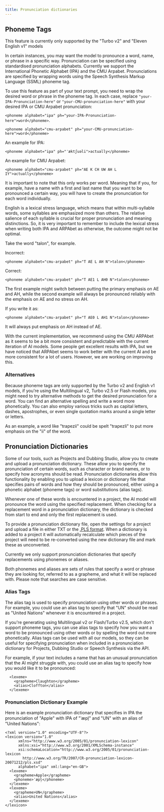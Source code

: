 ```yaml
---
title: Pronunciation dictionaries
---
```


## Phoneme Tags

<Info>
  This feature is currently only supported by the "Turbo v2" and "Eleven English v1" models
</Info>

In certain instances, you may want the model to pronounce a word, name, or phrase in a specific way. Pronunciation can be specified using standardised pronunciation alphabets. Currently we support the International Phonetic Alphabet (IPA) and the CMU Arpabet. Pronunciations are specified by wrapping words using the Speech Synthesis Markup Language (SSML) phoneme tag.

To use this feature as part of your text prompt, you need to wrap the desired word or phrase in the phoneme tag. In each case, replace `"your-IPA-Pronunciation-here"` or `"your-CMU-pronunciation-here"` with your desired IPA or CMU Arpabet pronunciation:

`<phoneme alphabet="ipa" ph="your-IPA-Pronunciation-here">word</phoneme>`.

`<phoneme alphabet="cmu-arpabet" ph="your-CMU-pronunciation-here">word</phoneme>`

An example for IPA:

```
<phoneme alphabet="ipa" ph="ˈæktʃuəli">actually</phoneme>
```

An example for CMU Arpabet:

```
<phoneme alphabet="cmu-arpabet" ph="AE K CH UW AH L IY">actually</phoneme>
```

It is important to note that this only works per word. Meaning that if you, for example, have a name with a first and last name that you want to be pronounced a certain way, you will have to create the pronunciation for each word individually.

English is a lexical stress language, which means that within multi-syllable words, some syllables are emphasized more than others. The relative salience of each syllable is crucial for proper pronunciation and meaning distinctions. So, it is very important to remember to include the lexical stress when writing both IPA and ARPAbet as otherwise, the outcome might not be optimal.

Take the word "talon", for example.

Incorrect:

```
<phoneme alphabet="cmu-arpabet" ph="T AE L AH N">talon</phoneme>
```

Correct:

```
<phoneme alphabet="cmu-arpabet" ph="T AE1 L AH0 N">talon</phoneme>
```

The first example might switch between putting the primary emphasis on AE and AH, while the second example will always be pronounced reliably with the emphasis on AE and no stress on AH.

If you write it as:

```
<phoneme alphabet="cmu-arpabet" ph="T AE0 L AH1 N">talon</phoneme>
```

It will always put emphasis on AH instead of AE.

<Info>
  With the current implementation, we recommend using the CMU ARPAbet as it seems to be a bit more
  consistent and predictable with the current iteration of AI models. Some people get excellent
  results with IPA, but we have noticed that ARPAbet seems to work better with the current AI and be
  more consistent for a lot of users. However, we are working on improving this.
</Info>

### Alternatives

Because phoneme tags are only supported by the Turbo v2 and English v1 models, if you're using the Multilingual v2, Turbo v2.5 or Flash models, you might need to try alternative methods to get the desired pronunciation for a word. You can find an alternative spelling and write a word more phonetically. You can also employ various tricks such as capital letters, dashes, apostrophes, or even single quotation marks around a single letter or letters.

As an example, a word like "trapezii" could be spelt "trapezIi" to put more emphasis on the "ii" of the word.

## Pronunciation Dictionaries

Some of our tools, such as Projects and Dubbing Studio, allow you to create and upload a pronunciation dictionary. These allow you to specify the pronunciation of certain words, such as character or brand names, or to specify how acronyms should be read. Pronunciation dictionaries allow this functionality by enabling you to upload a lexicon or dictionary file that specifies pairs of words and how they should be pronounced, either using a phonetic alphabet (phoneme tags) or word substitutions (alias tags).

Whenever one of these words is encountered in a project, the AI model will pronounce the word using the specified replacement. When checking for a replacement word in a pronunciation dictionary, the dictionary is checked from start to end and only the first replacement is used.

To provide a pronunciation dictionary file, open the settings for a project and upload a file in either TXT or the [.PLS format](https://www.w3.org/TR/pronunciation-lexicon/). When a dictionary is added to a project it will automatically recalculate which pieces of the project will need to be re-converted using the new dictionary file and mark these as unconverted.

Currently we only support pronunciation dictionaries that specify replacements using phonemes or aliases.

Both phonemes and aliases are sets of rules that specify a word or phrase they are looking for, referred to as a grapheme, and what it will be replaced with. Please note that searches are case sensitive.

<Card
  title="Phoneme Tags"
  icon="book"
  horizontal="true"
  href="/docs/product/prompting/pronunciation#phoneme-tags"
/>

### Alias Tags

The alias tag is used to specify pronunciation using other words or phrases. For example, you could use an alias tag to specify that "UN" should be read as "United Nations" whenever it is encountered in a project.

If you're generating using Multilingual v2 or Flash/Turbo v2.5, which don't support phoneme tags, you can use alias tags to specify how you want a word to be pronounced using other words or by spelling the word out more phonetically. Alias tags can be used with all our models, so they can be useful for specifying pronunciation when included in a pronunciation dictionary for Projects, Dubbing Studio or Speech Synthesis via the API.

For example, if your text includes a name that has an unusual pronunciation that the AI might struggle with, you could use an alias tag to specify how you would like it to be pronounced:

```
  <lexeme>
    <grapheme>Claughton</grapheme>
    <alias>Cloffton</alias>
  </lexeme>
```

### Pronunciation Dictionary Example

Here is an example pronunciation dictionary that specifies in IPA the pronunciation of "Apple" with IPA of "ˈæpl̩" and "UN" with an alias of "United Nations":

```
<?xml version="1.0" encoding="UTF-8"?>
<lexicon version="1.0"
      xmlns="http://www.w3.org/2005/01/pronunciation-lexicon"
      xmlns:xsi="http://www.w3.org/2001/XMLSchema-instance"
      xsi:schemaLocation="http://www.w3.org/2005/01/pronunciation-lexicon
        http://www.w3.org/TR/2007/CR-pronunciation-lexicon-20071212/pls.xsd"
      alphabet="ipa" xml:lang="en-GB">
  <lexeme>
    <grapheme>Apple</grapheme>
    <phoneme>ˈæpl̩</phoneme>
  </lexeme>
  <lexeme>
    <grapheme>UN</grapheme>
    <alias>United Nations</alias>
  </lexeme>
</lexicon>
```
